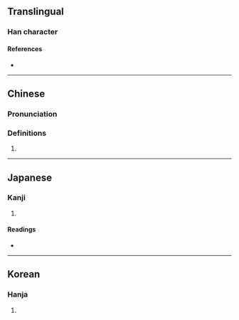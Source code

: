 {{character info}}
==Translingual==

===Han character===
{{Han char|rn=96|rad=玉|as=07|sn=11|four=|canj=MGJMU|ids=⿰𤣩完}}

====References====
* {{Han ref|kx=0733.151|dj=1146.051|hdz=21118.101|uh=7413|ud=29715}}

----

==Chinese==
{{zh-forms}}

===Pronunciation===
{{zh-pron
|m=wán
|cat=
}}

===Definitions===
{{zh-hanzi}}

# {{rfdef|zh}}

----

==Japanese==

===Kanji===

{{ja-kanji|grade=|rs=玉07}}

# {{rfdef|ja|sort=玉07}}

====Readings====
* {{ja-readings
|on=かん, わん
}}

----

==Korean==

===Hanja===
{{ko-hanja|hangeul=완|eumhun=|rv=wan|mr=wan|y=wan}}

# {{rfdef|ko|sort=玉07}}